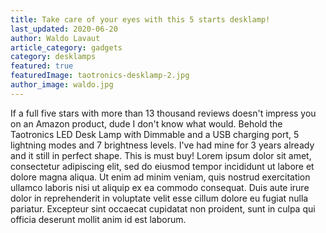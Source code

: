 ```yaml
---
title: Take care of your eyes with this 5 starts desklamp!
last_updated: 2020-06-20
author: Waldo Lavaut
article_category: gadgets
category: desklamps
featured: true
featuredImage: taotronics-desklamp-2.jpg
author_image: waldo.jpg
---
```


If a full five stars with more than 13 thousand reviews doesn't impress you on an Amazon product, dude I don't know what would. Behold the Taotronics LED Desk Lamp with Dimmable and a USB charging port, 5 lightning modes and 7 brightness levels. I've had mine for 3 years already and it still in perfect shape. This is must buy!
Lorem ipsum dolor sit amet, consectetur adipiscing elit, sed do eiusmod tempor incididunt ut labore et dolore magna aliqua. Ut enim ad minim veniam, quis nostrud exercitation ullamco laboris nisi ut aliquip ex ea commodo consequat. Duis aute irure dolor in reprehenderit in voluptate velit esse cillum dolore eu fugiat nulla pariatur. Excepteur sint occaecat cupidatat non proident, sunt in culpa qui officia deserunt mollit anim id est laborum.